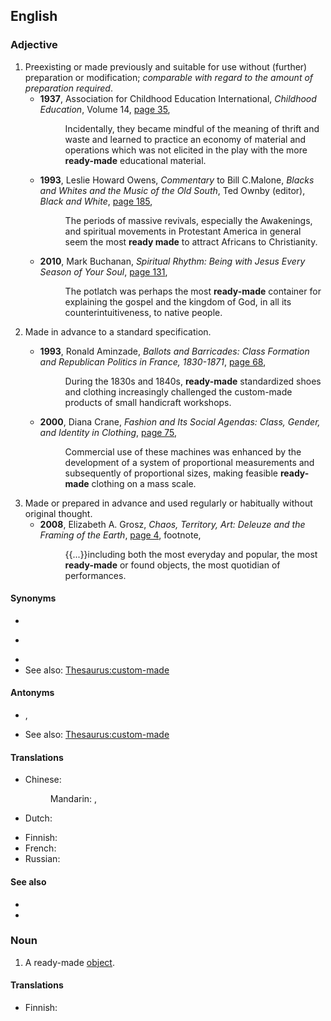 {{also|readymade}}

==English==

===Adjective===
{{en-adj|head=[[ready]]-[[made]]}}

# Preexisting or made previously and suitable for use without (further) preparation or modification; ''comparable with regard to the amount of preparation required''.
#* '''1937''', Association for Childhood Education International, ''Childhood Education'', Volume 14, [https://books.google.com.au/books?id=nM0VAQAAIAAJ&q=%22the+more%7Cmost+ready-made%22&dq=%22the+more%7Cmost+ready-made%22&hl=en&sa=X&ei=su7yVN4uz_nxBbzzgcAE&redir_esc=y page 35],
#*: Incidentally, they became mindful of the meaning of thrift and waste and learned to practice an economy of material and operations which was not elicited in the play with the more '''ready-made''' educational material.
#* '''1993''', Leslie Howard Owens, ''Commentary'' to Bill C.Malone, ''Blacks and Whites and the Music of the Old South'', Ted Ownby (editor), ''Black and White'', [https://books.google.com.au/books?id=cM93Z7Mq06AC&pg=PA185&dq=%22the+more%7Cmost+ready-made%22&hl=en&sa=X&ei=su7yVN4uz_nxBbzzgcAE&redir_esc=y#v=onepage&q=%22the%20more%7Cmost%20ready-made%22&f=false page 185],
#*: The periods of massive revivals, especially the Awakenings, and spiritual movements in Protestant America in general seem the most '''ready made''' to attract Africans to Christianity.
#* '''2010''', Mark Buchanan, ''Spiritual Rhythm: Being with Jesus Every Season of Your Soul'', [https://books.google.com.au/books?id=V7yPcPiSr18C&pg=PA131&dq=%22the+more%7Cmost+ready-made%22&hl=en&sa=X&ei=su7yVN4uz_nxBbzzgcAE&redir_esc=y#v=onepage&q=%22the%20more%7Cmost%20ready-made%22&f=false page 131],
#*: The potlatch was perhaps the most '''ready-made''' container for explaining the gospel and the kingdom of God, in all its counterintuitiveness, to native people.
# {{lb|en|uncomparable}} Made in advance to a standard specification.
#* '''1993''', Ronald Aminzade, ''Ballots and Barricades: Class Formation and Republican Politics in France, 1830-1871'', [https://books.google.com.au/books?id=kTbybLDLPiAC&pg=PA68&dq=%22ready-made%22&hl=en&sa=X&ei=cA7zVJmmBaK2mwXClILoDw&redir_esc=y#v=onepage&q=%22ready-made%22&f=false page 68],
#*: During the 1830s and 1840s, '''ready-made''' standardized shoes and clothing increasingly challenged the custom-made products of small handicraft workshops.
#* '''2000''', Diana Crane, ''Fashion and Its Social Agendas: Class, Gender, and Identity in Clothing'', [https://books.google.com.au/books?id=vphcHONAXmwC&pg=PA75&dq=%22ready-made%22&hl=en&sa=X&ei=cA7zVJmmBaK2mwXClILoDw&redir_esc=y#v=onepage&q=%22ready-made%22&f=false page 75],
#*: Commercial use of these machines was enhanced by the development of a system of proportional measurements and subsequently of proportional sizes, making feasible '''ready-made''' clothing on a mass scale.
# Made or prepared in advance and used regularly or habitually without original thought.
#* '''2008''', Elizabeth A. Grosz, ''Chaos, Territory, Art: Deleuze and the Framing of the Earth'', [https://books.google.com.au/books?id=OWd-Q8a2n2UC&pg=PA4&dq=%22the+more%7Cmost+ready-made%22&hl=en&sa=X&ei=su7yVN4uz_nxBbzzgcAE&redir_esc=y#v=onepage&q=%22the%20more%7Cmost%20ready-made%22&f=false page 4], footnote,
#*: {{...}}including both the most everyday and popular, the most '''ready-made''' or found objects, the most quotidian of performances.

====Synonyms====
* {{sense|suitable for use without (further) preparation or modification}}
* {{sense|made to standard specification}} {{l|en|off-the-peg}}
* {{sense|used regularly or repeated habitually without original thought}}
* See also: [[Thesaurus:custom-made]]

====Antonyms====
* {{sense|made to standard specification}} {{l|en|custom-made}}, {{l|en|made-to-order}}
* See also: [[Thesaurus:custom-made]]

====Translations====
{{trans-top|made in advance}}
* Chinese:
*: Mandarin: {{t+|cmn|現成|alt=現成的|sc=Hani}}, {{t+|cmn|现成|alt=现成的|tr=xiànchéng de|sc=Hani}}
* Dutch: {{t|nl|kant en klaar}}
{{trans-mid}}
* Finnish: {{t+|fi|valmis|alt=valmis-}}
* French: {{t+|fr|tout fait}}
* Russian: {{t|ru|[[заранее]] [[приготовленный]]}}
{{trans-bottom}}

====See also====
* {{l|en|pre-cooked}}
* {{l|en|ready-to-wear}}

===Noun===
{{en-noun}}

# A ready-made [[object]].

====Translations====
{{trans-top|ready-made object}}
* Finnish: {{t|fi|valmistavara}}
{{trans-mid}}
{{trans-bottom}}